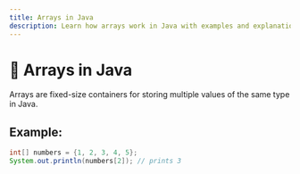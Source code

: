 ```yaml
---
title: Arrays in Java
description: Learn how arrays work in Java with examples and explanations.
---
```


# 🧮 Arrays in Java

Arrays are fixed-size containers for storing multiple values of the same type in Java.

## Example:

```java
int[] numbers = {1, 2, 3, 4, 5};
System.out.println(numbers[2]); // prints 3
